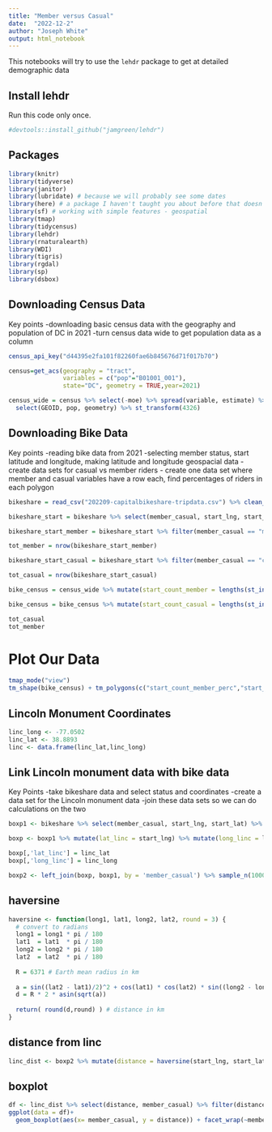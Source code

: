 ```yaml
---
title: "Member versus Casual"
date:  "2022-12-2"
author: "Joseph White"
output: html_notebook
---
```


This notebooks will try to use the `lehdr` package to get at detailed demographic data

## Install lehdr
Run this code only once.
```r
#devtools::install_github("jamgreen/lehdr")
```

## Packages
```r
library(knitr)
library(tidyverse)
library(janitor)
library(lubridate) # because we will probably see some dates
library(here) # a package I haven't taught you about before that doesn't do much, but ....
library(sf) # working with simple features - geospatial
library(tmap)
library(tidycensus)
library(lehdr)
library(rnaturalearth)
library(WDI)
library(tigris)
library(rgdal)
library(sp)
library(dsbox)
```


## Downloading Census Data
Key points
-downloading basic census data with the geography and population of DC in 2021
-turn census data wide to get population data as a column
```r
census_api_key("d44395e2fa101f82260fae6b845676d71f017b70")

census=get_acs(geography = "tract",
               variables = c("pop"="B01001_001"),
               state="DC", geometry = TRUE,year=2021)

census_wide = census %>% select(-moe) %>% spread(variable, estimate) %>%
  select(GEOID, pop, geometry) %>% st_transform(4326)
```

## Downloading Bike Data
Key points
-reading bike data from 2021
-selecting member status, start latitude and longitude, making latitude and longitude geospacial data
-create data sets for casual vs member riders
- create one data set where member and casual variables have a row each, find percentages of riders in each polygon
```r
bikeshare = read_csv("202209-capitalbikeshare-tripdata.csv") %>% clean_names()

bikeshare_start = bikeshare %>% select(member_casual, start_lng, start_lat) %>% st_as_sf(coords=c("start_lng","start_lat"), crs=st_crs(census_wide))

bikeshare_start_member = bikeshare_start %>% filter(member_casual == "member")

tot_member = nrow(bikeshare_start_member)

bikeshare_start_casual = bikeshare_start %>% filter(member_casual == "casual")

tot_casual = nrow(bikeshare_start_casual)

bike_census = census_wide %>% mutate(start_count_member = lengths(st_intersects(., bikeshare_start_member))) %>% mutate(start_count_member_perc = start_count_member/tot_member)

bike_census = bike_census %>% mutate(start_count_casual = lengths(st_intersects(., bikeshare_start_casual))) %>% mutate(start_count_casual_perc = start_count_casual/tot_casual)
```
```r
tot_casual
tot_member
```

# Plot Our Data
```r
tmap_mode("view")
tm_shape(bike_census) + tm_polygons(c("start_count_member_perc","start_count_casual_perc"))
```

## Lincoln Monument Coordinates
```r
linc_long <- -77.0502
linc_lat <- 38.8893
linc <- data.frame(linc_lat,linc_long) 
```

## Link Lincoln monument data with bike data
Key Points
-take bikeshare data and select status and coordinates
-create a data set for the Lincoln monument data
-join these data sets so we can do calculations on the two
```r
boxp1 <- bikeshare %>% select(member_casual, start_lng, start_lat) %>% sample_n(1000)

boxp <- boxp1 %>% mutate(lat_linc = start_lng) %>% mutate(long_linc = lat_linc) %>% select(lat_linc, long_linc, member_casual) %>% sample_n(1000)

boxp[,'lat_linc'] = linc_lat
boxp[,'long_linc'] = linc_long

boxp2 <- left_join(boxp, boxp1, by = 'member_casual') %>% sample_n(1000)
```

## haversine
```r
haversine <- function(long1, lat1, long2, lat2, round = 3) {
  # convert to radians
  long1 = long1 * pi / 180
  lat1  = lat1  * pi / 180
  long2 = long2 * pi / 180
  lat2  = lat2  * pi / 180
  
  R = 6371 # Earth mean radius in km
  
  a = sin((lat2 - lat1)/2)^2 + cos(lat1) * cos(lat2) * sin((long2 - long1)/2)^2
  d = R * 2 * asin(sqrt(a))
  
  return( round(d,round) ) # distance in km
}
```

## distance from linc
```r
linc_dist <- boxp2 %>% mutate(distance = haversine(start_lng, start_lat, long_linc, lat_linc, round = 4))
```

## boxplot
```r
df <- linc_dist %>% select(distance, member_casual) %>% filter(distance < 10)
ggplot(data = df)+
  geom_boxplot(aes(x= member_casual, y = distance)) + facet_wrap(~member_casual)
```


